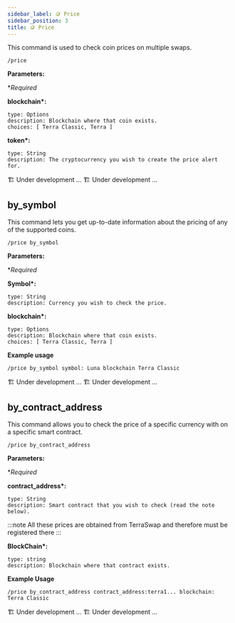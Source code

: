 ```yaml
---
sidebar_label: 🪙 Price
sidebar_position: 3
title: 🪙 Price
---
```


<!-- Imports -->


<!-- Documentation -->

This command is used to check coin prices on multiple swaps.

<Tabs groupId="platforms">
<TabItem value="discord" label="Discord" default>

```
/price
```

<p>
  <strong>Parameters:</strong>
</p>

\*_Required_

**blockchain\*:**

    type: Options
    description: Blockchain where that coin exists.
    choices: [ Terra Classic, Terra ]

**token\*:**

    type: String
    description: The cryptocurrency you wish to create the price alert for.

</TabItem>

<TabItem value="telegram" label="Telegram">
  🏗️ Under development ...
</TabItem>

<TabItem value="Twitter" label="Twitter">
  🏗️ Under development ...
</TabItem>
</Tabs>

## by_symbol

This command lets you get up-to-date information about the pricing of any of the supported coins.

<Tabs groupId="platforms">
<TabItem value="discord" label="Discord" default>

```
/price by_symbol
```

<p>
  <strong>Parameters:</strong>
</p>

\*_Required_

**Symbol\*:**

    type: String
    description: Currency you wish to check the price.

**blockchain\*:**

    type: Options
    description: Blockchain where that coin exists.
    choices: [ Terra Classic, Terra ]

**Example usage**

```
/price by_symbol symbol: Luna blockchain Terra Classic
```

</TabItem>

<TabItem value="telegram" label="Telegram">
  🏗️ Under development ...
</TabItem>

<TabItem value="Twitter" label="Twitter">
  🏗️ Under development ...
</TabItem>
</Tabs>

## by_contract_address

This command allows you to check the price of a specific currency with on a specific smart contract.

<Tabs groupId="platforms">
<TabItem value="discord" label="Discord" default>

```
/price by_contract_address
```

<p>
  <strong>Parameters:</strong>
</p>

\*_Required_

**contract_address\*:**

    type: String
    description: Smart contract that you wish to check (read the note below).

:::note
All these prices are obtained from TerraSwap and therefore must be registered there
:::

**BlockChain\*:**

    type: string
    description: Blockchain where that contract exists.

**Example Usage**

```
/price by_contract_address contract_address:terra1... blockchain: Terra Classic
```

</TabItem>

<TabItem value="telegram" label="Telegram">
  🏗️ Under development ...
</TabItem>

<TabItem value="Twitter" label="Twitter">
  🏗️ Under development ...
</TabItem>
</Tabs>
